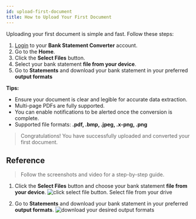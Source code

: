 ```yaml
---
id: upload-first-document
title: How to Upload Your First Document
---
```



Uploading your first document is simple and fast. Follow these steps:

1. [Login](https://bankstmtconverter.com/login) to your **Bank Statement Converter** account.  
2. Go to the **Home**.  
3. Click the **Select Files** button. 
4. Select your bank statement **file from your device**.
5. Go to **Statements** and download your bank statement in your preferred **output formats**  
 

**Tips:**  
- Ensure your document is clear and legible for accurate data extraction.  
- Multi-page PDFs are fully supported.  
- You can enable notifications to be alerted once the conversion is complete.  
- Supported file formats: **.pdf, .bmp, .jpeg, .x-png, .png** 
> Congratulations! You have successfully uploaded and converted your first document.

## Reference 

>Follow the screenshots and video for a step-by-step guide.


1. Click the **Select Files** button and choose your bank statement **file from your device**.
![click select file button. Select file from your drive](/images/upload-file.png)

2. Go to **Statements** and download your bank statement in your preferred **output formats**.
![download your desired output formats](/images/statement.png)